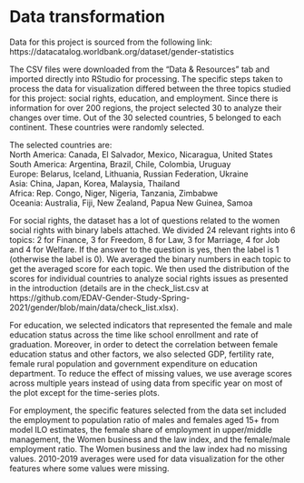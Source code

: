 # Data transformation

Data for this project is sourced from the following link:   https://datacatalog.worldbank.org/dataset/gender-statistics  
  
The CSV files were downloaded from the "Data & Resources" tab and imported directly into RStudio for processing. The specific steps taken to process the data for visualization differed between the three topics studied for this project: social rights, education, and employment. Since there is information for over 200 regions, the project selected 30 to analyze their changes over time. Out of the 30 selected countries, 5 belonged to each continent. These countries were randomly selected.  
  
The selected countries are:  
North America: Canada, El Salvador, Mexico, Nicaragua, United States  
South America: Argentina, Brazil, Chile, Colombia, Uruguay  
Europe: Belarus, Iceland, Lithuania, Russian Federation, Ukraine  
Asia: China, Japan, Korea, Malaysia, Thailand  
Africa: Rep. Congo, Niger, Nigeria, Tanzania, Zimbabwe  
Oceania: Australia, Fiji, New Zealand, Papua New Guinea, Samoa  
  
For social rights, the dataset has a lot of questions related to the women social rights with binary labels attached. We divided 24 relevant rights into 6 topics: 2 for Finance, 3 for Freedom, 8 for Law, 3 for Marriage, 4 for Job and 4 for Welfare. If the answer to the question is yes, then the label is 1 (otherwise the label is 0). We averaged the binary numbers in each topic to get the averaged score for each topic. We then used the distribution of the scores for individual countries  to analyze social rights issues as presented in the introduction (details are in the check_list.csv at https://github.com/EDAV-Gender-Study-Spring-2021/gender/blob/main/data/check_list.xlsx).
  
For education, we selected indicators that represented the female and male education status across the time like school enrollment and rate of graduation. Moreover, in order to detect the correlation between female education status and other factors, we also selected GDP, fertility rate,  female rural population and government expenditure on education department. To reduce the effect of missing values, we use average scores across multiple years instead of using data from specific year on most of the plot except for the time-series plots.
  
For employment, the specific features selected from the data set included the employment to population ratio of males and females aged 15+ from model ILO estimates, the female share of employment in upper/middle management, the Women business and the law index, and the female/male employment ratio. The Women business and the law index had no missing values. 2010-2019 averages were used for data visualization for the other features where some values were missing. 